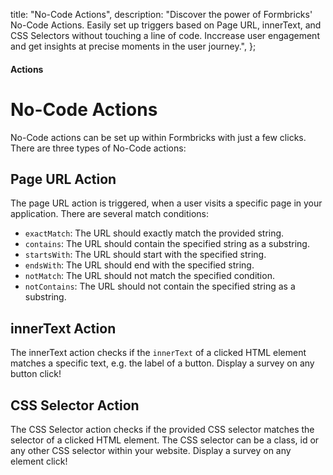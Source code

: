   title: "No-Code Actions",
  description:
    "Discover the power of Formbricks' No-Code Actions. Easily set up triggers based on Page URL, innerText, and CSS Selectors without touching a line of code. Inccrease user engagement and get insights at precise moments in the user journey.",
};

#### Actions

# No-Code Actions

No-Code actions can be set up within Formbricks with just a few clicks. There are three types of No-Code actions:

## Page URL Action

The page URL action is triggered, when a user visits a specific page in your application. There are several match conditions:

- `exactMatch`: The URL should exactly match the provided string.
- `contains`: The URL should contain the specified string as a substring.
- `startsWith`: The URL should start with the specified string.
- `endsWith`: The URL should end with the specified string.
- `notMatch`: The URL should not match the specified condition.
- `notContains`: The URL should not contain the specified string as a substring.

## innerText Action

The innerText action checks if the `innerText` of a clicked HTML element matches a specific text, e.g. the label of a button. Display a survey on any button click!

## CSS Selector Action

The CSS Selector action checks if the provided CSS selector matches the selector of a clicked HTML element. The CSS selector can be a class, id or any other CSS selector within your website. Display a survey on any element click!
